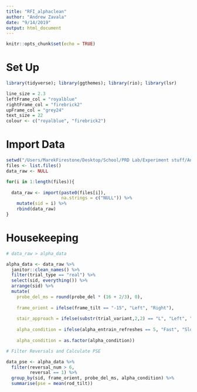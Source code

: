 ```yaml
---
title: "RFI_alphaclean"
author: "Andrew Zavala"
date: "9/14/2019"
output: html_document
---
```


```r
knitr::opts_chunk$set(echo = TRUE)
```

# Set Up

```r
library(tidyverse); library(ggthemes); library(rio); library(lsr)
```

```r

line_size = 2.3
leftFrame_col = "royalblue"
rightFrame_col = "firebrick2"
upFrame_col = "grey24"
text_size = 22 
colour <- c("royalblue", "firebrick2")

```

# Import Data

```r
setwd("/Users/MarekFirestone/Desktop/School/PRD Lab/Experiment stuff/Analysis/Experiment 1/Results Alpha/aaaaa")
files <- list.files()
data_raw <- NULL

for(i in 1:length(files)){
  
  data_raw <- import(paste0(files[i]),
                     na.strings = c("NULL")) %>% 
    mutate(sid = i) %>%
    rbind(data_raw)
}
```

# Housekeeping

```r

# data_raw > alpha_data

alpha_data <- data_raw %>%  
  janitor::clean_names() %>%
  filter(trial_type == "real") %>% 
  select(sid, everything()) %>% 
  arrange(sid) %>%
  mutate(
    probe_del_ms = round(probe_del * (16 + 2/3), 0),
    
    frame_orient = ifelse(frame_tilt == "-15", "Left", "Right"),
    
    stair_approach = ifelse(substr(trial_variant,2,2) == "L", "Left", "Right"),
    
    alpha_condition = ifelse(alpha_entrain_refreshes == 5, "Fast", "Slow"),
    
    alpha_condition = as.factor(alpha_condition))

# Filter Reversals and Calculate PSE

data_pse <- alpha_data %>%
  filter(reversal_num > 6,
         reversal == 1) %>%
  group_by(sid, frame_orient, probe_del_ms, alpha_condition) %>% 
  summarise(pse = mean(rod_tilt))

```




